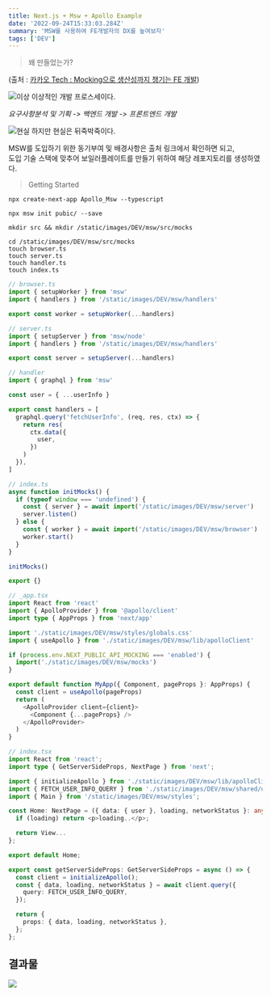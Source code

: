 ```yaml
---
title: Next.js + Msw + Apollo Example
date: '2022-09-24T15:33:03.284Z'
summary: 'MSW를 사용하여 FE개발자의 DX를 높여보자'
tags: ['DEV']
---
```


> 왜 만들었는가?

(출처 : [카카오 Tech : Mocking으로 생산성까지 챙기는 FE 개발](https://tech.kakao.com/2021/09/29/mocking-fe/))

![이상](/static/images/DEV/msw/ideal.png)
이상적인 개발 프로스세이다.

_요구사항분석 및 기획 -> 백엔드 개발 -> 프론트엔드 개발_

![현실](/static/images/DEV/msw/real.png)
하지만 현실은 뒤죽박죽이다.

MSW를 도입하기 위한 동기부여 및 배경사항은 출처 링크에서 확인하면 되고,<br/>
도입 기술 스택에 맞추어 보일러플레이트를 만들기 위하여 해당 레포지토리를 생성하였다.

> Getting Started

```
npx create-next-app Apollo_Msw --typescript
```

```
npx msw init pubic/ --save
```

```
mkdir src && mkdir /static/images/DEV/msw/src/mocks
```

```
cd /static/images/DEV/msw/src/mocks
touch browser.ts
touch server.ts
touch handler.ts
touch index.ts
```

```ts
// browser.ts
import { setupWorker } from 'msw'
import { handlers } from '/static/images/DEV/msw/handlers'

export const worker = setupWorker(...handlers)
```

```ts
// server.ts
import { setupServer } from 'msw/node'
import { handlers } from '/static/images/DEV/msw/handlers'

export const server = setupServer(...handlers)
```

```ts
// handler
import { graphql } from 'msw'

const user = { ...userInfo }

export const handlers = [
  graphql.query('fetchUserInfo', (req, res, ctx) => {
    return res(
      ctx.data({
        user,
      })
    )
  }),
]
```

```ts
// index.ts
async function initMocks() {
  if (typeof window === 'undefined') {
    const { server } = await import('/static/images/DEV/msw/server')
    server.listen()
  } else {
    const { worker } = await import('/static/images/DEV/msw/browser')
    worker.start()
  }
}

initMocks()

export {}
```

```ts
// _app.tsx
import React from 'react'
import { ApolloProvider } from '@apollo/client'
import type { AppProps } from 'next/app'

import './static/images/DEV/msw/styles/globals.css'
import { useApollo } from './static/images/DEV/msw/lib/apolloClient'

if (process.env.NEXT_PUBLIC_API_MOCKING === 'enabled') {
  import('./static/images/DEV/msw/mocks')
}

export default function MyApp({ Component, pageProps }: AppProps) {
  const client = useApollo(pageProps)
  return (
    <ApolloProvider client={client}>
      <Component {...pageProps} />
    </ApolloProvider>
  )
}
```

```ts
// index.tsx
import React from 'react';
import type { GetServerSideProps, NextPage } from 'next';

import { initializeApollo } from './static/images/DEV/msw/lib/apolloClient';
import { FETCH_USER_INFO_QUERY } from './static/images/DEV/msw/shared/usersGraphql';
import { Main } from '/static/images/DEV/msw/styles';

const Home: NextPage = ({ data: { user }, loading, networkStatus }: any) => {
  if (loading) return <p>loading..</p>;

  return View...
};

export default Home;

export const getServerSideProps: GetServerSideProps = async () => {
  const client = initializeApollo();
  const { data, loading, networkStatus } = await client.query({
    query: FETCH_USER_INFO_QUERY,
  });

  return {
    props: { data, loading, networkStatus },
  };
};

```

## 결과물

![](/static/images/DEV/msw/result.png)
